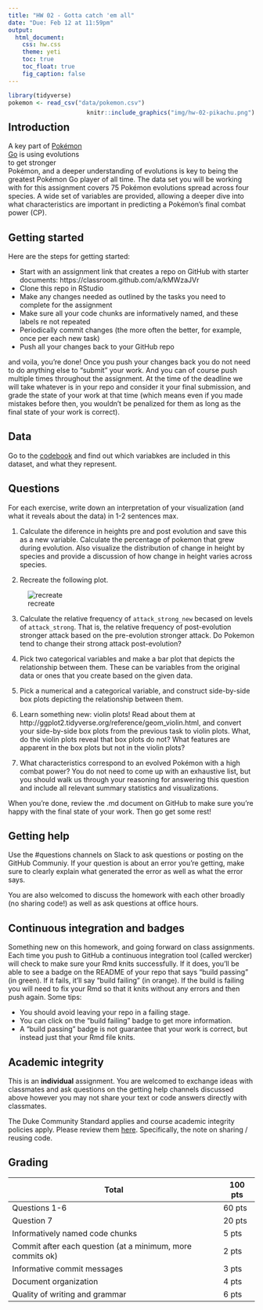 ```yaml
---
title: "HW 02 - Gotta catch 'em all"
date: "Due: Feb 12 at 11:59pm"
output: 
  html_document: 
    css: hw.css
    theme: yeti
    toc: true
    toc_float: true
    fig_caption: false
---
```


```r
library(tidyverse)
pokemon <- read_csv("data/pokemon.csv")
```

## Introduction

<div style= "float:right;position: relative; top: -80px;">
```r
knitr::include_graphics("img/hw-02-pikachu.png")
```
</div>

A key part of [Pokémon Go](http://www.pokemongo.com/) is using evolutions to get stronger Pokémon, and a deeper understanding of evolutions is key to being the greatest Pokémon Go player of all time. The data set you will be working with for this assignment covers 75 Pokémon evolutions spread across four species. A wide set of variables are provided, allowing a deeper dive into what characteristics are important in predicting a Pokémon's final combat power (CP).

## Getting started

Here are the steps for getting started:

- Start with an assignment link that creates a repo on GitHub with starter documents: https://classroom.github.com/a/kMWzaJVr
- Clone this repo in RStudio
- Make any changes needed as outlined by the tasks you need to complete for the assignment
- Make sure all your code chunks are informatively named, and these labels re not repeated
- Periodically commit changes (the more often the better, for example, once per each new task)
- Push all your changes back to your GitHub repo

and voila, you're done! Once you push your changes back you do not need to do anything else to "submit" your work. And you can of course push multiple times throughout the assignment. At the time of the deadline we will take whatever is in your repo and consider it your final submission, and grade the state of your work at that time (which means even if you made mistakes before then, you wouldn't be penalized for them as long as the final state of your work is correct).

## Data

Go to the [codebook](https://www.openintro.org/stat/data/?data=pokemon) and find out which variabkes are included in this dataset, and what they represent.

## Questions

For each exercise, write down an interpretation of your visualization (and what it reveals about the data) in 1-2 sentences max.

1. Calculate the diference in heights pre and post evolution and save this as a new variable. Calculate the percentage of pokemon that grew during evolution. Also visualize the distribution of change in height by species and provide a discussion of how change in height varies across species.

2. Recreate the following plot.

![recreate](img/hw-02-recreate.png)

3. Calculate the relative frequency of `attack_strong_new` becased on levels of `attack_strong`. That is, the relative frequency of post-evolution stronger attack based on the pre-evolution stronger attack. Do Pokemon tend to change their strong attack post-evolution?

4. Pick two categorical variables and make a bar plot that depicts the relationship between them. These can be variables from the original data or ones that you create based on the given data.

5. Pick a numerical and a categorical variable, and construct side-by-side box plots depicting the relationship between them.

6. Learn something new: violin plots! Read about them at http://ggplot2.tidyverse.org/reference/geom_violin.html, and convert your side-by-side box plots from the previous task to violin plots. What, do the violin plots reveal that box plots do not? What features are apparent in the box plots but not in the violin plots?

7. What characteristics correspond to an evolved Pokémon with a high combat power? You do not need to come up with an exhaustive list, but you should walk us through your reasoning for answering this question and include all relevant summary statistics and visualizations.

When you're done, review the .md document on GitHub to make sure you're happy with the final state of your work. Then go get some rest!

## Getting help

Use the #questions channels on Slack to ask questions or posting on the GitHub Communiy. If your question is about an error you're getting, make sure to clearly explain what generated the error as well as what the error says.

You are also welcomed to discuss the homework with each other broadly (no sharing code!) as well as ask questions at office hours.

## Continuous integration and badges

Something new on this homework, and going forward on class assignments. Each time you push to GitHub a continuous integration tool (called wercker) will check to make sure your Rmd knits successfully. If it does, you'll be able to see a badge on the README of your repo that says "build passing" (in green). If it fails, it'll say "build failing" (in orange). If the build is failing you will need to fix your Rmd so that it knits without any errors and then push again. Some tips:

- You should avoid leaving your repo in a failing stage. 
- You can click on the "build failing" badge to get more information.
- A "build passing" badge is not guarantee that your work is correct, but instead just that your Rmd file knits.

## Academic integrity

This is an **individual** assignment. You are welcomed to exchange ideas with classmates and ask questions on the getting help channels discussed above however you may not share your text or code answers directly with classmates.

The Duke Community Standard applies and course academic integrity policies apply. Please review them [here](http://www2.stat.duke.edu/courses/Spring18/Sta199/policies/#academic-integrity). Specifically, the note on sharing / reusing code.

## Grading

Total                                                   | 100 pts
--------------------------------------------------------|--------
Questions 1-6                                           | 60 pts
Question 7                                              | 20 pts
Informatively named code chunks                         | 5 pts
Commit after each question (at a minimum, more commits ok)  | 2 pts
Informative commit messages                             | 3 pts
Document organization                                   | 4 pts
Quality of writing and grammar                          | 6 pts
